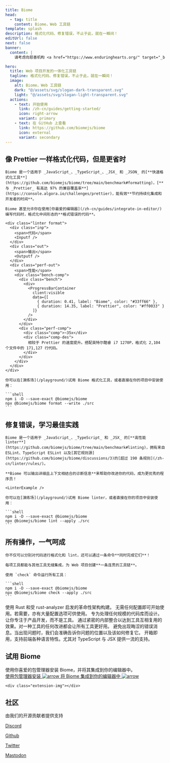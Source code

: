 ```yaml
---
title: Biome
head:
  - tag: title
    content: Biome，Web 工具链
template: splash
description: 格式化代码、修复错误，不止于此，就在一瞬间！
editUrl: false
next: false
banner:
  content: |
    请考虑向慈善机构 <a href="https://www.enduringhearts.org/" target="_blank">Enduring Hearts</a> 捐款

hero:
  title: Web 项目开发的一体化工具链
  tagline: 格式化代码、修复错误，不止于此，就在一瞬间！
  image:
    alt: Biome，Web 工具链
    dark: "@/assets/svg/slogan-dark-transparent.svg"
    light: "@/assets/svg/slogan-light-transparent.svg"
  actions:
    - text: 开始使用
      link: /zh-cn/guides/getting-started/
      icon: right-arrow
      variant: primary
    - text: 在 GitHub 上查看
      link: https://github.com/biomejs/biome
      icon: external
      variant: secondary
---
```



<div class="gradient"></div>
<div class="grid"></div>

<div class="hero-code">
    <h2 class="head">像 Prettier 一样格式化代码，但是更省时</h2>

    Biome 是一个适用于 _JavaScript_、_TypeScript_、_JSX_ 和 _JSON_ 的[**快速格式化工具**](https://github.com/biomejs/biome/tree/main/benchmark#formatting)，[**与 _Prettier_ 有高达 97% 的兼容覆盖率**](https://console.algora.io/challenges/prettier)，能有效**节约持续化集成和开发者的时间**。

    Biome 甚至允许你在使用[你最爱的编辑器](/zh-cn/guides/integrate-in-editor/)编写代码时，格式化中间形态的**格式错误的代码**。

    <div class="linter format">
      <div class="inp">
        <span>代码</span>
        <Inputf />
      </div>
      <div class="out">
        <span>输出</span>
        <Outputf />
      </div>
      <div class="perf-out">
        <span>性能</span>
        <div class="bench-comp">
          <div class="bench">
            <div>
              <ProgressBarContainer
                client:visible
                data={[
                  { duration: 0.41, label: "Biome", color: "#33ff66" },
                  { duration: 14.35, label: "Prettier", color: "#ff0033" }
                ]}
              />
            </div>
          </div>
          <div class="perf-comp">
            <div class="comp">~35x</div>
            <div class="comp-des">
              相较于 Prettier 的速度提升。搭配英特尔酷睿 i7 1270P，格式化 2,104 个文件中的 171,127 行代码。
            </div>
          </div>
        </div>
      </div>
    </div>

    你可以在[演练场](/playground/)试用 Biome 格式化工具，或者直接在你的项目中安装使用：

    ```shell
    npm i -D --save-exact @biomejs/biome
    npx @biomejs/biome format --write ./src
    ```

</div>

<div class="hero-code">
    <h2 class="head">修复错误，学习最佳实践</h2>

    Biome 是一个适用于 _JavaScript_、_TypeScript_ 和 _JSX_ 的[**高性能 linter**](https://github.com/biomejs/biome/tree/main/benchmark#linting)，拥有来自 ESLint、TypeScript ESLint 以及[其它规则源](https://github.com/biomejs/biome/discussions/3)的[超过 190 条规则](/zh-cn/linter/rules/)。

    **Biome 可以输出详细且上下文相结合的诊断信息**来帮助你改进你的代码，成为更优秀的程序员！

    <LinterExample />

    你可以在[演练场](/playground/)试用 Biome linter，或者直接在你的项目中安装使用：

    ```shell
    npm i -D --save-exact @biomejs/biome
    npx @biomejs/biome lint --apply ./src
    ```

</div>

<div class="hero-code">
    <h2 class="head">所有操作，一气呵成</h2>

    你不仅可以分别对代码进行格式化和 lint，还可以通过一条命令**同时完成它们**！

    每项工具都能与其他工具无缝集成，为 Web 项目创建**一条连贯的工具链**。

    使用 `check` 命令运行所有工具：

    ```shell
    npm i -D --save-exact @biomejs/biome
    npx @biomejs/biome check --apply ./src
    ```

</div>

<div class="card-cnt">
  <CardGrid>
    <Card title="快速" icon="rocket">
      使用 Rust 和受 rust-analyzer 启发的革命性架构构建。
    </Card>
    <Card title="简单" icon="pencil">
      无需任何配置即可开始使用。若需要，亦有大量配置选项可供使用。
    </Card>
    <Card title="可扩展" icon="random">
      专为处理任何规模的代码库而设计。让你专注于产品开发，而不是工具。
    </Card>
    <Card title="优化" icon="setting">
      通过紧密的内部整合以达到工具互相复用的效果。对一种工具的任何改进都会让所有工具更好用。
    </Card>
    <Card title="可操作且信息丰富" icon="information">
      避免出现晦涩的错误消息。当出现问题时，我们会准确告诉你问题的位置以及该如何修复它。
    </Card>
    <Card title="一应俱全" icon="add-document">
      开箱即用，支持前端各种语言特性。尤其对 TypeScript 与 JSX 提供一流的支持。
    </Card>
  </CardGrid>
</div>
<div class="installation-body">
  <div class="installation">
    <div class="installation-left">
      <h2 class="head">试用 Biome</h2>
      <div class="installation-description">
        使用你喜爱的包管理器安装 Biome，并将其集成到你的编辑器中。
      </div>
      <a class="installation-biome" href="/zh-cn/guides/getting-started/#installation">
        使用包管理器安装
        <Image src={arrow} alt="arrow" />
      </a>
      <a
        href="/zh-cn/guides/integrate-in-editor/"
        class="installation-extension"
      >
        将 Biome 集成到你的编辑器中
        <Image src={arrow} alt="arrow" />
      </a>
    </div>

    <div class="extension-img"></div>

  </div>
</div>

<div class="community">
  <div class="community-grid"></div>
  <h2 class="head">社区</h2>
  <div class="community-connect">
    <div class="community-description">由我们的开源贡献者提供支持</div>
    <div class="community-links">
      <a href="https://discord.gg/BypW39g6Yc" class="discord">
        <Icon name="discord" />
        <p>Discord</p>
      </a>
      <a href="https://github.com/biomejs/biome" class="github">
        <Icon name="github" />
        <p>Github</p>
      </a>
      <a href="https://twitter.com/biomejs" class="x">
        <Icon name="x.com" />
        <p>Twitter</p>
      </a>
      <a href="https://fosstodon.org/@biomejs" class="mastodon">
        <Icon name="mastodon" />
        <p>Mastodon</p>
      </a>
    </div>
  </div>
  <div class="connect">
    <Community />
  </div>
</div>

<Sponsors title="赞助商" />

<Netlify />
